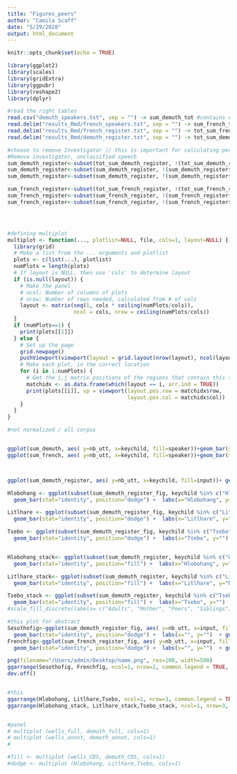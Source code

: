 ```yaml
---
title: "Figures_peers"
author: "Camila Scaff"
date: "5/29/2020"
output: html_document
---
```


```r
knitr::opts_chunk$set(echo = TRUE)

library(ggplot2)
library(scales)
library(gridExtra)
library(ggpubr)
library(reshape2)
library(dplyr)

#read the right tables
read.csv("demuth_speakers.txt", sep = "") -> sum_demuth_tot #contains unclassified speech and investigator
read.delim("results_Rmd/french_speakers.txt", sep = "") -> sum_french_tot #contains unclassified speech and investigator
read.delim("results_Rmd/french_register.txt", sep = "") -> tot_sum_french_register # contains unclassified speech but only agreement between coders
read.delim("results_Rmd/demuth_register.txt", sep = "") -> tot_sum_demuth_register# contains unclassified speech but only agreement between coders

#choose to remove Investigator // this is important for calculating percentages
#Remove investigator, unclassified speech
sum_demuth_register<-subset(tot_sum_demuth_register, !(tot_sum_demuth_register$speaker=="investigator"))
sum_demuth_register<-subset(sum_demuth_register, !(sum_demuth_register$input=="unclassified"))
sum_demuth_register<-subset(sum_demuth_register, !(sum_demuth_register$input=="Investigator"))

sum_french_register<-subset(tot_sum_french_register, !(tot_sum_french_register$speaker=="investigator"))
sum_french_register<-subset(sum_french_register, !(sum_french_register$input=="unclassified"))
sum_french_register<-subset(sum_french_register, !(sum_french_register$input=="Investigator"))





```

```r
#defining multiplot
multiplot <- function(..., plotlist=NULL, file, cols=1, layout=NULL) {
  library(grid)
  # Make a list from the ... arguments and plotlist
  plots <- c(list(...), plotlist)
  numPlots = length(plots)
  # If layout is NULL, then use 'cols' to determine layout
  if (is.null(layout)) {
    # Make the panel
    # ncol: Number of columns of plots
    # nrow: Number of rows needed, calculated from # of cols
    layout <- matrix(seq(1, cols * ceiling(numPlots/cols)),
                     ncol = cols, nrow = ceiling(numPlots/cols))
  }
  if (numPlots==1) {
    print(plots[[1]])
  } else {
    # Set up the page
    grid.newpage()
    pushViewport(viewport(layout = grid.layout(nrow(layout), ncol(layout))))
    # Make each plot, in the correct location
    for (i in 1:numPlots) {
      # Get the i,j matrix positions of the regions that contain this subplot
      matchidx <- as.data.frame(which(layout == i, arr.ind = TRUE))
      print(plots[[i]], vp = viewport(layout.pos.row = matchidx$row,
                                      layout.pos.col = matchidx$col))
    }
  }
}
```

```r

#not normalized / all corpus


ggplot(sum_demuth, aes( y=nb_utt, x=keychild, fill=speaker))+geom_bar(stat="identity", position="dodge")+  labs(x="Keychild", y="Number of utterances")
ggplot(sum_french, aes( y=nb_utt, x=keychild, fill=speaker))+geom_bar(stat="identity", position="dodge")+  labs(x="Keychild", y="Number of utterances")



ggplot(sum_demuth_register, aes( y=nb_utt, x=keychild, fill=input))+ geom_bar(stat="identity", position="dodge")

Hlobohang <- ggplot(subset(sum_demuth_register_fig, keychild %in% c("Hlobohang") ), aes( y=nb_utt, x=input, fill=speaker))+
  geom_bar(stat="identity", position="dodge") +  labs(x="Hlobohang", y="")  + guides(fill=FALSE)

Litlhare <- ggplot(subset(sum_demuth_register_fig, keychild %in% c("Litlhare") ), aes( y=nb_utt, x=input, fill=speaker))+
  geom_bar(stat="identity", position="dodge") +  labs(x="Litlhare", y="Number of utterances")  + guides(fill=guide_legend(title=NULL))

Tsebo <- ggplot(subset(sum_demuth_register_fig, keychild %in% c("Tsebo") ), aes( y=nb_utt, x=input, fill=speaker))+
  geom_bar(stat="identity", position="dodge") +  labs(x="Tsebo", y="")  + guides(fill=FALSE)


Hlobohang_stack<- ggplot(subset(sum_demuth_register, keychild %in% c("Hlobohang") ), aes( y=nb_utt, x=input, fill=speaker))+
  geom_bar(stat="identity", position="fill") +  labs(x="Hlobohang", y="")  + guides(fill=guide_legend(title=NULL))

Litlhare_stack<- ggplot(subset(sum_demuth_register, keychild %in% c("Litlhare") ), aes( y=nb_utt, x=input, fill=speaker))+
  geom_bar(stat="identity", position="fill") +  labs(x="Litlhare", y="Number of utterances")  + guides(fill=guide_legend(title=NULL))

Tsebo_stack <- ggplot(subset(sum_demuth_register, keychild %in% c("Tsebo") ), aes( y=nb_utt, x=input, fill=speaker))+
  geom_bar(stat="identity", position="fill") +  labs(x="Tsebo", y="")  + guides(fill=FALSE)
#scale_fill_discrete(labels= c("Adults", "Mother", "Peers", "Siblings"))

#this plot for abstract
Sesothofig<-ggplot(sum_demuth_register_fig, aes( y=nb_utt, x=input, fill=speaker))+
  geom_bar(stat="identity", position="dodge") +  labs(x="", y="")  + guides(fill=FALSE) + ggtitle("Sesotho")
Frenchfig<-ggplot(sum_french_register_fig, aes( y=nb_utt, x=input, fill=speaker))+
  geom_bar(stat="identity", position="dodge") +  labs(x="", y="")  + guides(fill=guide_legend(title=NULL)) + ggtitle("French")

png(filename="/Users/admin/Desktop/name.png", res=100, width=500)
ggarrange(Sesothofig, Frenchfig, ncol=1, nrow=2, common.legend = TRUE, legend="bottom")
dev.off()


#this
ggarrange(Hlobohang, Litlhare,Tsebo, ncol=1, nrow=3, common.legend = TRUE, legend="bottom")
ggarrange(Hlobohang_stack, Litlhare_stack,Tsebo_stack, ncol=1, nrow=3, common.legend = TRUE, legend="bottom")


#panel
# multiplot (wells_full, demuth_full, cols=1)
# multiplot (wells_annot, demuth_annot, cols=1)
#  

#fill <- multiplot (wells_CDS, demuth_CDS, cols=1) 
#dodge <- multiplot (Hlobohang, Litlhare,Tsebo, cols=1) 
```
